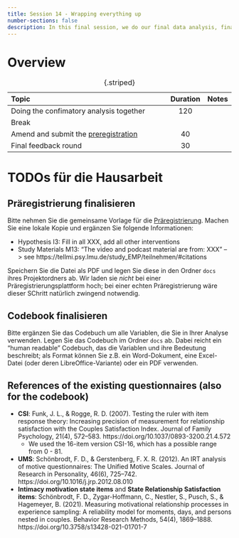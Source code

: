 ---
title: Session 14 - Wrapping everything up
number-sections: false
description: In this final session, we do our final data analysis, finalize our preregistration, and give feedback on the final project.
---

# Overview

| Topic                                                                                                                                                                           | Duration | Notes |
| :------------------------------------------------------------------------------------------------------------------------------------------------------------------------------ | :------: | ----- |
| Doing the confimatory analysis together                                                                                                                                         |   120    |       |
| Break                                                                                                                                                                           |          |       |
| Amend and submit the [preregistration](https://docs.google.com/spreadsheets/d/1UqEWHTTDqpHow4X07rNgVLW3Sco4vTW1/edit?usp=sharing&ouid=108982640291853577145&rtpof=true&sd=true) |    40    |       |
| Final feedback round                                                                                                                                                            |    30    |       |

: {.striped}


# TODOs für die Hausarbeit

## Präregistrierung finalisieren

Bitte nehmen Sie die gemeinsame Vorlage für die [Präregistrierung](https://docs.google.com/spreadsheets/d/1UqEWHTTDqpHow4X07rNgVLW3Sco4vTW1/edit?usp=sharing&ouid=108982640291853577145&rtpof=true&sd=true). Machen Sie eine lokale Kopie und ergänzen Sie folgende Informationen:

- Hypothesis I3: Fill in all XXX, add all other interventions
- Study Materials M13: "The video and podcast material are from: XXX" --> see https://tellmi.psy.lmu.de/study_EMP/teilnehmen/#citations

Speichern Sie die Datei als PDF und legen Sie diese in den Ordner `docs` ihres Projektordners ab. Wir laden sie *nicht* bei einer Präregistrierungsplattform hoch; bei einer echten Präregistrierung wäre dieser SChritt natürlich zwingend notwendig.

## Codebook finalisieren

Bitte ergänzen Sie das Codebuch um alle Variablen, die Sie in Ihrer Analyse verwenden. Legen Sie das Codebuch im Ordner `docs` ab. 
Dabei reicht ein "human readable" Codebuch, das die Variablen und ihre Bedeutung beschreibt; als Format können Sie z.B. ein Word-Dokument, eine Excel-Datei (oder deren LibreOffice-Variante) oder ein PDF verwenden.

## References of the existing questionnaires (also for the codebook)

- **CSI**: Funk, J. L., & Rogge, R. D. (2007). Testing the ruler with item response theory: Increasing precision of measurement for relationship satisfaction with the Couples Satisfaction Index. Journal of Family Psychology, 21(4), 572–583. https://doi.org/10.1037/0893-3200.21.4.572
  - We used the 16-item version CSI-16, which has a possible range from 0 - 81.
- **UMS**: Schönbrodt, F. D., & Gerstenberg, F. X. R. (2012). An IRT analysis of motive questionnaires: The Unified Motive Scales. Journal of Research in Personality, 46(6), 725–742. https://doi.org/10.1016/j.jrp.2012.08.010
- **Intimacy motivation state items** and **State Relationship Satisfaction items**: Schönbrodt, F. D., Zygar-Hoffmann, C., Nestler, S., Pusch, S., & Hagemeyer, B. (2021). Measuring motivational relationship processes in experience sampling: A reliability model for moments, days, and persons nested in couples. Behavior Research Methods, 54(4), 1869–1888. https://doi.org/10.3758/s13428-021-01701-7

